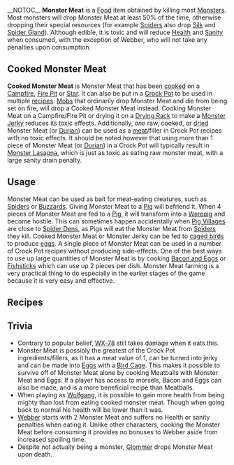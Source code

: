 __NOTOC__
{{Food Infobox
|Box title = Monster Meat / Cooked Monster Meat
|image = Monster Meat
|image2 = Cooked Monster Meat
|health1 = -20
|health2 = -3
|hunger1 = 18.75
|hunger2 = 18.75
|sanity1 = -15
|sanity2 = -10
|spoil1 = 6 Days
|spoil2 = 15 Days
|stacklimit1 = 20
|stacklimit2 = 20
|droppedBy = {{pic|22|Beardling}}(40%)<br>{{pic|32|Spider}}{{pic|38|Spider Warrior}}{{pic|28|Cave Spider}}{{pic|32|Spitter}}{{pic|32|Dangling Depth Dweller}}(50%)<br>{{pic|26|Hound}}{{pic|26|Red Hound}}{{pic|32|Blue Hound}}{{pic|29|Beardlord}}{{pic|24|Krampus}}{{pic|22|Treeguard}}(&times;1)<br>{{pic|14|Tentacle}}(&times;2) {{pic|28|Glommer}} (x3) {{pic|24|Depths Worm}} {{pic|44|Spider Queen}}(&times;4) {{pic|40|Varg}} (&times;4-6)
|spawnCode1 = "monstermeat"
|spawnCode2 = "cookedmonstermeat"}}
{{Quote|Gross. It's full of hairs|Willow}}
'''Monster Meat''' is a [[Food]] item obtained by killing most [[Monsters]]. Most monsters will drop Monster Meat at least 50% of the time, otherwise dropping their special resources (for example [[Spiders]] also drop [[Silk]] and [[Spider Gland]]).  Although edible, it is toxic and will reduce [[Health]] and [[Sanity]] when consumed, with the exception of Webber, who will not take any penalties upon consumption.

==Cooked Monster Meat==
'''Cooked Monster Meat''' is Monster Meat that has been [[cooking|cooked]] on a [[Campfire]], [[Fire Pit]] or [[Star Caller's Staff|Star]]. It can also be put in a [[Crock Pot]] to be used in multiple [[Crock Pot Recipes|recipes]].
[[Mobs]] that ordinarily drop Monster Meat and die from being set on fire, will drop a Cooked Monster Meat instead.
Cooking Monster Meat on a Campfire/Fire Pit or drying it on a [[Drying Rack]] to make a [[Monster Jerky]] reduces its toxic effects. Additionally, ''one'' raw, cooked, or [[Monster Jerky|dried]] Monster Meat (or [[Durian]]) can be used as a [[meat]]/filler in Crock Pot recipes with no toxic effects. It should be noted however that using more than 1 piece of Monster Meat (or [[Durian]]) in a Crock Pot will typically result in [[Monster Lasagna]], which is just as toxic as eating raw monster meat, with a large sanity drain penalty.

=={{pic|32|Icon Tools}} Usage==
Monster Meat can be used as bait for meat-eating creatures, such as [[Spiders]] or [[Buzzards]]. Giving Monster Meat to a [[Pig]] will befriend it.  When 4 pieces of Monster Meat are fed to a [[Pig]], it will transform into a [[Werepig]] and become hostile. This can sometimes happen accidentally when [[Pig Village]]s are close to [[Spider Dens]], as Pigs will eat the Monster Meat from [[Spiders]] they kill.
Cooked Monster Meat or Monster Jerky can be fed to [[birdcage|caged birds]] to produce [[egg]]s. A single piece of Monster Meat can be used in a number of Crock Pot recipes without producing side-effects. One of the best ways to use up large quantities of Monster Meat is by cooking [[Bacon and Eggs]] or [[Fishsticks]] which can use up 2 pieces per dish.
Monster Meat farming is a very practical thing to do especially in the earlier stages of the game because it is very easy and effective.

=={{pic|32|TabScience}} Recipes==
{{Recipe
|item=Monster Meat
|fire=yes
|result=Cooked Monster Meat
}}{{Recipe
|item=Monster Meat
|dry=yes
|result=Monster Jerky
}}{{Recipe
|item=Cooked Monster Meat
|bird=yes
|result=Egg
}}

=={{pic|32|Placeholder}} Trivia==
*Contrary to popular belief, [[WX-78]] still takes damage when it eats this.
*Monster Meat is possibly the greatest of the Crock Pot ingredients/fillers, as it has a meat value of 1, can be turned into jerky and can be made into [[Eggs]] with a [[Bird Cage]]. This makes it possible to survive off of Monster Meat alone by cooking Meatballs with Monster Meat and Eggs. If a player has access to morsels, Bacon and Eggs can also be made, and is a more beneficial recipe than Meatballs.
*When playing as [[Wolfgang]], it is possible to gain more health from being mighty than lost from eating cooked monster meat. Though when going back to normal his health will be lower than it was.
*[[Webber]] starts with 2 Monster Meat and suffers no Health or sanity penalties when eating it. Unlike other characters, cooking the Monster Meat before consuming it provides no bonuses to Webber aside from increased spoiling time.
* Despite not actually being a monster, [[Glommer]] drops Monster Meat upon death.
{{Mob Dropped Items}}
{{Edible Items|meat}}
